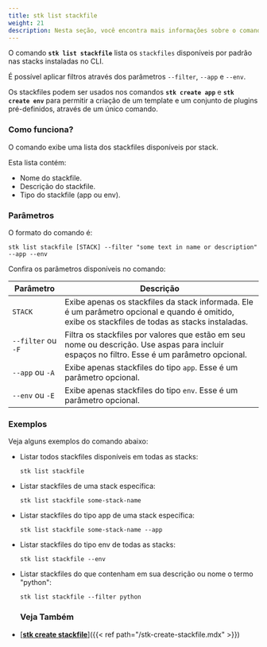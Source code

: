 ```yaml
---
title: stk list stackfile
weight: 21
description: Nesta seção, você encontra mais informações sobre o comando 'stk list stackfile'.
---
```


O comando **`stk list stackfile`** lista os `stackfiles` disponíveis por padrão nas stacks instaladas no CLI. 

É possível aplicar filtros através dos parâmetros `--filter`, `--app` e `--env`. 

Os stackfiles podem ser usados nos comandos **`stk create app`** e **`stk create env`** para permitir a criação de um template e um conjunto de plugins pré-definidos, através de um único comando.

### **Como funciona?**
O comando exibe uma lista dos stackfiles disponíveis por stack.

Esta lista contém:
- Nome do stackfile.
- Descrição do stackfile.
- Tipo do stackfile (app ou env).

### **Parâmetros**
O formato do comando é:

`stk list stackfile [STACK] --filter "some text in name or description" --app --env`

Confira os parâmetros disponíveis no comando:

| Parâmetro | Descrição |
| ----------- | ----------- |
| `STACK` | Exibe apenas os stackfiles da stack informada. Ele é um parâmetro opcional e quando é omitido, exibe os stackfiles de todas as stacks instaladas. |
| `--filter` ou `-F` | Filtra os stackfiles por valores que estão em seu nome ou descrição. Use aspas para incluir espaços no filtro. Esse é um parâmetro opcional. |
| `--app` ou `-A` | Exibe apenas stackfiles do tipo `app`. Esse é um parâmetro opcional. |
| `--env` ou `-E` | Exibe apenas stackfiles do tipo `env`. Esse é um parâmetro opcional. |


### **Exemplos**
Veja alguns exemplos do comando abaixo:
- Listar todos stackfiles disponíveis em todas as stacks:

    `stk list stackfile`

- Listar stackfiles de uma stack específica:

    `stk list stackfile some-stack-name`

- Listar stackfiles do tipo app de uma stack específica:

    `stk list stackfile some-stack-name --app`

- Listar stackfiles do tipo env de todas as stacks:

    `stk list stackfile --env`

- Listar stackfiles do que contenham em sua descrição ou nome o termo "python":

    `stk list stackfile --filter python`

    ### **Veja Também**
- [<ins>**stk create stackfile**</ins>]({{< ref path="/stk-create-stackfile.mdx" >}})
